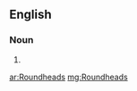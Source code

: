==English==

===Noun===
{{head|en|noun plural form}}

# {{plural of|Roundhead|lang=en}}

[[ar:Roundheads]]
[[mg:Roundheads]]